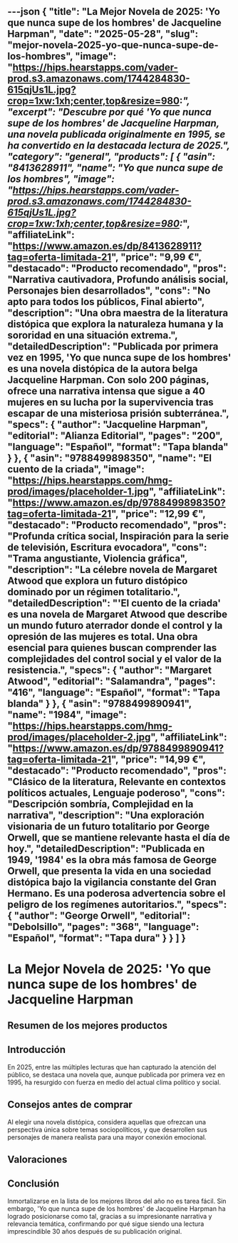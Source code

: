 ---json
{
  "title": "La Mejor Novela de 2025: 'Yo que nunca supe de los hombres' de Jacqueline Harpman",
  "date": "2025-05-28",
  "slug": "mejor-novela-2025-yo-que-nunca-supe-de-los-hombres",
  "image": "https://hips.hearstapps.com/vader-prod.s3.amazonaws.com/1744284830-615qjUs1L.jpg?crop=1xw:1xh;center,top&resize=980:*",
  "excerpt": "Descubre por qué 'Yo que nunca supe de los hombres' de Jacqueline Harpman, una novela publicada originalmente en 1995, se ha convertido en la destacada lectura de 2025.",
  "category": "general",
  "products": [
    {
      "asin": "8413628911",
      "name": "Yo que nunca supe de los hombres",
      "image": "https://hips.hearstapps.com/vader-prod.s3.amazonaws.com/1744284830-615qjUs1L.jpg?crop=1xw:1xh;center,top&resize=980:*",
      "affiliateLink": "https://www.amazon.es/dp/8413628911?tag=oferta-limitada-21",
      "price": "9,99 €",
      "destacado": "Producto recomendado",
      "pros": "Narrativa cautivadora, Profundo análisis social, Personajes bien desarrollados",
      "cons": "No apto para todos los públicos, Final abierto",
      "description": "Una obra maestra de la literatura distópica que explora la naturaleza humana y la sororidad en una situación extrema.",
      "detailedDescription": "Publicada por primera vez en 1995, 'Yo que nunca supe de los hombres' es una novela distópica de la autora belga Jacqueline Harpman. Con solo 200 páginas, ofrece una narrativa intensa que sigue a 40 mujeres en su lucha por la supervivencia tras escapar de una misteriosa prisión subterránea.",
      "specs": {
        "author": "Jacqueline Harpman",
        "editorial": "Alianza Editorial",
        "pages": "200",
        "language": "Español",
        "format": "Tapa blanda"
      }
    },
    {
      "asin": "9788499898350",
      "name": "El cuento de la criada",
      "image": "https://hips.hearstapps.com/hmg-prod/images/placeholder-1.jpg",
      "affiliateLink": "https://www.amazon.es/dp/9788499898350?tag=oferta-limitada-21",
      "price": "12,99 €",
      "destacado": "Producto recomendado",
      "pros": "Profunda crítica social, Inspiración para la serie de televisión, Escritura evocadora",
      "cons": "Trama angustiante, Violencia gráfica",
      "description": "La célebre novela de Margaret Atwood que explora un futuro distópico dominado por un régimen totalitario.",
      "detailedDescription": "'El cuento de la criada' es una novela de Margaret Atwood que describe un mundo futuro aterrador donde el control y la opresión de las mujeres es total. Una obra esencial para quienes buscan comprender las complejidades del control social y el valor de la resistencia.",
      "specs": {
        "author": "Margaret Atwood",
        "editorial": "Salamandra",
        "pages": "416",
        "language": "Español",
        "format": "Tapa blanda"
      }
    },
    {
      "asin": "9788499890941",
      "name": "1984",
      "image": "https://hips.hearstapps.com/hmg-prod/images/placeholder-2.jpg",
      "affiliateLink": "https://www.amazon.es/dp/9788499890941?tag=oferta-limitada-21",
      "price": "14,99 €",
      "destacado": "Producto recomendado",
      "pros": "Clásico de la literatura, Relevante en contextos políticos actuales, Lenguaje poderoso",
      "cons": "Descripción sombría, Complejidad en la narrativa",
      "description": "Una exploración visionaria de un futuro totalitario por George Orwell, que se mantiene relevante hasta el día de hoy.",
      "detailedDescription": "Publicada en 1949, '1984' es la obra más famosa de George Orwell, que presenta la vida en una sociedad distópica bajo la vigilancia constante del Gran Hermano. Es una poderosa advertencia sobre el peligro de los regímenes autoritarios.",
      "specs": {
        "author": "George Orwell",
        "editorial": "Debolsillo",
        "pages": "368",
        "language": "Español",
        "format": "Tapa dura"
      }
    }
  ]
}
---


# La Mejor Novela de 2025: 'Yo que nunca supe de los hombres' de Jacqueline Harpman

## Resumen de los mejores productos

<ProductRankingTable products={products} />

## Introducción

En 2025, entre las múltiples lecturas que han capturado la atención del público, se destaca una novela que, aunque publicada por primera vez en 1995, ha resurgido con fuerza en medio del actual clima político y social.

## Consejos antes de comprar

Al elegir una novela distópica, considera aquellas que ofrezcan una perspectiva única sobre temas sociopolíticos, y que desarrollen sus personajes de manera realista para una mayor conexión emocional.

## Valoraciones

<ProductDetailCard product={products[0]} />

<ProductDetailCard product={products[1]} />

<ProductDetailCard product={products[2]} />

## Conclusión

Inmortalizarse en la lista de los mejores libros del año no es tarea fácil. Sin embargo, 'Yo que nunca supe de los hombres' de Jacqueline Harpman ha logrado posicionarse como tal, gracias a su impresionante narrativa y relevancia temática, confirmando por qué sigue siendo una lectura imprescindible 30 años después de su publicación original.
